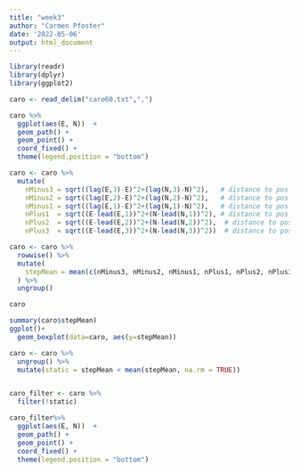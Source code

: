 ```yaml
---
title: "week3"
author: "Carmen Pfoster"
date: '2022-05-06'
output: html_document
---
```


```r
library(readr)
library(dplyr)
library(ggplot2)

caro <- read_delim("caro60.txt",",")
```

```r
caro %>%
  ggplot(aes(E, N))  +
  geom_path() +
  geom_point() +
  coord_fixed() +
  theme(legend.position = "bottom")

caro <- caro %>%
  mutate(
    nMinus3 = sqrt((lag(E,3)-E)^2+(lag(N,3)-N)^2),   # distance to pos - 3 minutes
    nMinus2 = sqrt((lag(E,2)-E)^2+(lag(N,2)-N)^2),   # distance to pos -2 minutes
    nMinus1 = sqrt((lag(E,1)-E)^2+(lag(N,1)-N)^2),   # distance to pos -1 minutes
    nPlus1  = sqrt((E-lead(E,1))^2+(N-lead(N,1))^2), # distance to pos +1 mintues
    nPlus2  = sqrt((E-lead(E,2))^2+(N-lead(N,2))^2),  # distance to pos +2 minutes
    nPlus3  = sqrt((E-lead(E,3))^2+(N-lead(N,3))^2))  # distance to pos +3

caro <- caro %>%
  rowwise() %>%
  mutate(
    stepMean = mean(c(nMinus3, nMinus2, nMinus1, nPlus1, nPlus2, nPlus3))
  ) %>%
  ungroup()

caro
```

```r
summary(caro$stepMean)
ggplot()+
  geom_boxplot(data=caro, aes(y=stepMean))
```

```r
caro <- caro %>% 
  ungroup() %>%
  mutate(static = stepMean < mean(stepMean, na.rm = TRUE))


caro_filter <- caro %>%
  filter(!static)

caro_filter%>%
  ggplot(aes(E, N))  +
  geom_path() +
  geom_point() +
  coord_fixed() +
  theme(legend.position = "bottom")
```

